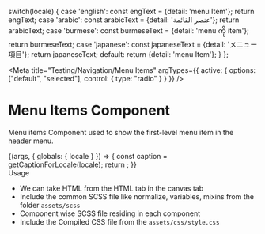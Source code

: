 
  switch(locale) {
    case 'english': const engText = {detail: 'menu Item'}; return engText;
    case 'arabic': const arabicText = {detail: 'عنصر القائمة'}; return arabicText;
    case 'burmese': const burmeseText = {detail: 'menu ကို item'}; return burmeseText;
    case 'japanese': const japaneseText = {detail: 'メニュー項目'}; return japaneseText;
    default:
      return {detail: 'menu Item'};
  }
};


<Meta title="Testing/Navigation/Menu Items"
  argTypes={{
    active: {
      options: ["default", "selected"],
      control: { type: "radio" }
    }
  }}
/>


<style>{`
  .subheading {
    font-weight: 700;
    font-size: 18px;
    color: #666;
    letter-spacing: 1.5px;
    line-height: 24px;
    margin-bottom: 12px;
    margin-top: 40px;
  }  
`}</style>


# Menu Items Component

Menu items Component used to show the first-level menu item in the header menu.

<Story name="Menu Items">
  {(args, { globals: { locale } }) => {
    const caption = getCaptionForLocale(locale);
    return <MenuItems text={caption.detail} {...args} ></MenuItems>;
  }}
</Story>



<div className="subheading">Usage</div>
<ul>
<li>We can take HTML from the HTML tab in the canvas tab</li>
<li>Include the common SCSS file like normalize, variables, mixins from the folder <code>assets/scss</code></li>
<li>Component wise SCSS file residing in each component</li>
<li>Include the Compiled CSS file from the <code>assets/css/style.css</code></li>
</ul>
